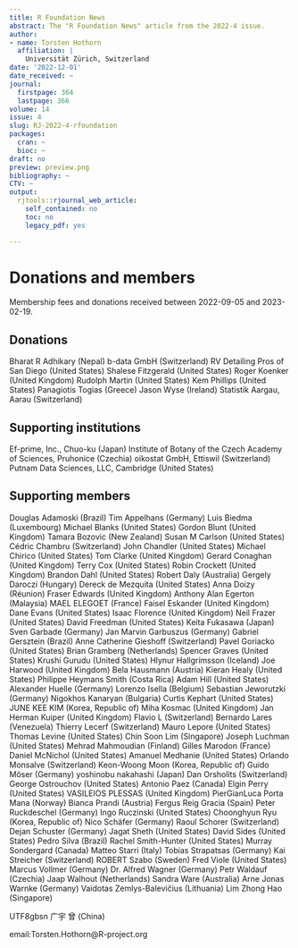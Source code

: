 ```yaml
---
title: R Foundation News
abstract: The "R Foundation News" article from the 2022-4 issue.
author:
- name: Torsten Hothorn
  affiliation: |
    Universität Zürich, Switzerland
date: '2022-12-01'
date_received: ~
journal:
  firstpage: 364
  lastpage: 366
volume: 14
issue: 4
slug: RJ-2022-4-rfoundation
packages:
  cran: ~
  bioc: ~
draft: no
preview: preview.png
bibliography: ~
CTV: ~
output:
  rjtools::rjournal_web_article:
    self_contained: no
    toc: no
    legacy_pdf: yes

---
```





# Donations and members

Membership fees and donations received between 2022-09-05 and
2023-02-19.

## Donations

Bharat R Adhikary (Nepal) b-data GmbH (Switzerland) RV Detailing Pros of
San Diego (United States) Shalese Fitzgerald (United States) Roger
Koenker (United Kingdom) Rudolph Martin (United States) Kem Phillips
(United States) Panagiotis Togias (Greece) Jason Wyse (Ireland)
Statistik Aargau, Aarau (Switzerland)

## Supporting institutions

Ef-prime, Inc., Chuo-ku (Japan) Institute of Botany of the Czech Academy
of Sciences, Pruhonice (Czechia) oikostat GmbH, Ettiswil (Switzerland)
Putnam Data Sciences, LLC, Cambridge (United States)

## Supporting members

Douglas Adamoski (Brazil) Tim Appelhans (Germany) Luis Biedma
(Luxembourg) Michael Blanks (United States) Gordon Blunt (United
Kingdom) Tamara Bozovic (New Zealand) Susan M Carlson (United States)
Cédric Chambru (Switzerland) John Chandler (United States) Michael
Chirico (United States) Tom Clarke (United Kingdom) Gerard Conaghan
(United Kingdom) Terry Cox (United States) Robin Crockett (United
Kingdom) Brandon Dahl (United States) Robert Daly (Australia) Gergely
Daroczi (Hungary) Dereck de Mezquita (United States) Anna Doizy
(Réunion) Fraser Edwards (United Kingdom) Anthony Alan Egerton
(Malaysia) MAEL ELEGOET (France) Faisel Eskander (United Kingdom) Dane
Evans (United States) Isaac Florence (United Kingdom) Neil Frazer
(United States) David Freedman (United States) Keita Fukasawa (Japan)
Sven Garbade (Germany) Jan Marvin Garbuszus (Germany) Gabriel Gersztein
(Brazil) Anne Catherine Gieshoff (Switzerland) Pavel Goriacko (United
States) Brian Gramberg (Netherlands) Spencer Graves (United States)
Krushi Gurudu (United States) Hlynur Hallgrímsson (Iceland) Joe Harwood
(United Kingdom) Bela Hausmann (Austria) Kieran Healy (United States)
Philippe Heymans Smith (Costa Rica) Adam Hill (United States) Alexander
Huelle (Germany) Lorenzo Isella (Belgium) Sebastian Jeworutzki (Germany)
Nigokhos Kanaryan (Bulgaria) Curtis Kephart (United States) JUNE KEE KIM
(Korea, Republic of) Miha Kosmac (United Kingdom) Jan Herman Kuiper
(United Kingdom) Flavio L (Switzerland) Bernardo Lares (Venezuela)
Thierry Lecerf (Switzerland) Mauro Lepore (United States) Thomas Levine
(United States) Chin Soon Lim (Singapore) Joseph Luchman (United States)
Mehrad Mahmoudian (Finland) Gilles Marodon (France) Daniel McNichol
(United States) Amanuel Medhanie (United States) Orlando Monsalve
(Switzerland) Keon-Woong Moon (Korea, Republic of) Guido Möser (Germany)
yoshinobu nakahashi (Japan) Dan Orsholits (Switzerland) George
Ostrouchov (United States) Antonio Paez (Canada) Elgin Perry (United
States) VASILEIOS PLESSAS (United Kingdom) PierGianLuca Porta Mana
(Norway) Bianca Prandi (Austria) Fergus Reig Gracia (Spain) Peter
Ruckdeschel (Germany) Ingo Ruczinski (United States) Choonghyun Ryu
(Korea, Republic of) Nico Schäfer (Germany) Raoul Schorer (Switzerland)
Dejan Schuster (Germany) Jagat Sheth (United States) David Sides (United
States) Pedro Silva (Brazil) Rachel Smith-Hunter (United States) Murray
Sondergard (Canada) Matteo Starri (Italy) Tobias Strapatsas (Germany)
Kai Streicher (Switzerland) ROBERT Szabo (Sweden) Fred Viole (United
States) Marcus Vollmer (Germany) Dr. Alfred Wagner (Germany) Petr
Waldauf (Czechia) Jaap Walhout (Netherlands) Sandra Ware (Australia)
Arne Jonas Warnke (Germany) Vaidotas Zemlys-Balevičius (Lithuania) Lim
Zhong Hao (Singapore)

::: CJK*
UTF8gbsn 广宇 曾 (China)
:::

email:Torsten.Hothorn@R-project.org
